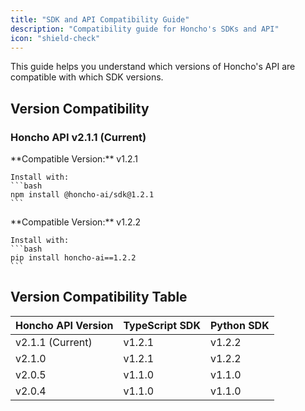 ```yaml
---
title: "SDK and API Compatibility Guide"
description: "Compatibility guide for Honcho's SDKs and API"
icon: "shield-check"
---
```


This guide helps you understand which versions of Honcho's API are compatible with which SDK versions.

## Version Compatibility

### Honcho API v2.1.1 (Current)

<CardGroup cols={2}>
  <Card title="TypeScript SDK" icon="js">
    **Compatible Version:** v1.2.1

    Install with:
    ```bash
    npm install @honcho-ai/sdk@1.2.1
    ```
  </Card>

  <Card title="Python SDK" icon="python">
    **Compatible Version:** v1.2.2

    Install with:
    ```bash
    pip install honcho-ai==1.2.2
    ```
  </Card>

</CardGroup>

## Version Compatibility Table

| Honcho API Version | TypeScript SDK | Python SDK |
|-------------------|---------------|------------|
| v2.1.1 (Current) | v1.2.1 | v1.2.2 |
| v2.1.0 | v1.2.1 | v1.2.2 |
| v2.0.5 | v1.1.0 | v1.1.0 |
| v2.0.4 | v1.1.0 | v1.1.0 |
